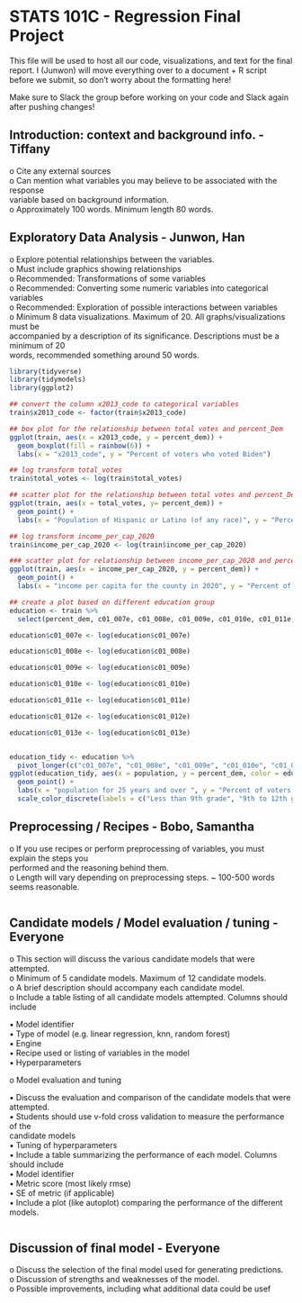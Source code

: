 # STATS 101C - Regression Final Project

This file will be used to host all our code, visualizations, and text for the final report. I (Junwon) will move everything over to a document + R script before we submit, so don't worry about the formatting here!

Make sure to Slack the group before working on your code and Slack again after pushing changes!

## Introduction: context and background info. - Tiffany

o Cite any external sources\
o Can mention what variables you may believe to be associated with the response\
variable based on background information.\
o Approximately 100 words. Minimum length 80 words.

## Exploratory Data Analysis - Junwon, Han

o Explore potential relationships between the variables.\
o Must include graphics showing relationships\
o Recommended: Transformations of some variables\
o Recommended: Converting some numeric variables into categorical variables\
o Recommended: Exploration of possible interactions between variables\
o Minimum 8 data visualizations. Maximum of 20. All graphs/visualizations must be\
accompanied by a description of its significance. Descriptions must be a minimum of 20\
words, recommended something around 50 words.

```r
library(tidyverse)
library(tidymodels)
library(ggplot2)
```
```r
## convert the column x2013_code to categorical variables
train$x2013_code <- factor(train$x2013_code) 

## box plot for the relationship between total votes and percent_Dem
ggplot(train, aes(x = x2013_code, y = percent_dem)) +
  geom_boxplot(fill = rainbow(6)) +
  labs(x = "x2013_code", y = "Percent of voters who voted Biden")

```

```r
## log transform total_votes
train$total_votes <- log(train$total_votes)

## scatter plot for the relationship between total votes and percent_Dem
ggplot(train, aes(x = total_votes, y= percent_dem)) +
  geom_point() +
  labs(x = "Population of Hispanic or Latino (of any race)", y = "Percent of voters who voted Biden")

```

```r
## log transform income_per_cap_2020
train$income_per_cap_2020 <- log(train$income_per_cap_2020)

### scatter plot for relationship between income_per_cap_2020 and percent_dem
ggplot(train, aes(x = income_per_cap_2020, y = percent_dem)) +
  geom_point() +
  labs(x = "income per capita for the county in 2020", y = "Percent of voters who voted Biden")

```

```r
## create a plot based on different education group
education <- train %>%
  select(percent_dem, c01_007e, c01_008e, c01_009e, c01_010e, c01_011e, c01_012e, c01_013e)

education$c01_007e <- log(education$c01_007e)

education$c01_008e <- log(education$c01_008e)

education$c01_009e <- log(education$c01_009e)

education$c01_010e <- log(education$c01_010e)

education$c01_011e <- log(education$c01_011e)

education$c01_012e <- log(education$c01_012e)

education$c01_013e <- log(education$c01_013e)


education_tidy <- education %>%
  pivot_longer(c("c01_007e", "c01_008e", "c01_009e", "c01_010e", "c01_011e", "c01_012e", "c01_013e"), names_to = "education", values_to = "population")
ggplot(education_tidy, aes(x = population, y = percent_dem, color = education)) +
  geom_point() +
  labs(x = "population for 25 years and over ", y = "Percent of voters who voted Biden") +
  scale_color_discrete(labels = c("Less than 9th grade", "9th to 12th grade, no diploma", "High school graduate", "Some college, no degree", "Associate's degree", "Bachelor's degree", "Graduate or professional degree")) 
```

## Preprocessing / Recipes - Bobo, Samantha

o If you use recipes or perform preprocessing of variables, you must explain the steps you\
performed and the reasoning behind them.\
o Length will vary depending on preprocessing steps. \~ 100-500 words seems reasonable.

```r

```

## Candidate models / Model evaluation / tuning - Everyone

o This section will discuss the various candidate models that were attempted.\
o Minimum of 5 candidate models. Maximum of 12 candidate models.\
o A brief description should accompany each candidate model.\
o Include a table listing of all candidate models attempted. Columns should include

▪ Model identifier\
▪ Type of model (e.g. linear regression, knn, random forest)\
▪ Engine\
▪ Recipe used or listing of variables in the model\
▪ Hyperparameters

o Model evaluation and tuning

▪ Discuss the evaluation and comparison of the candidate models that were\
attempted.\
▪ Students should use v-fold cross validation to measure the performance of the\
candidate models\
▪ Tuning of hyperparameters\
▪ Include a table summarizing the performance of each model. Columns should include\
• Model identifier\
• Metric score (most likely rmse)\
• SE of metric (if applicable)\
▪ Include a plot (like autoplot) comparing the performance of the different models.

```r

```

## Discussion of final model - Everyone

o Discuss the selection of the final model used for generating predictions.\
o Discussion of strengths and weaknesses of the model.\
o Possible improvements, including what additional data could be usef
